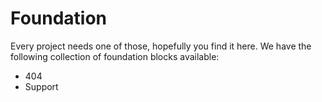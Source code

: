 
<Meta title="Blocks/Foundation/Introduction" />

# Foundation
Every project needs one of those, hopefully you find it here. We have the following
collection of foundation blocks available:

- 404
- Support

